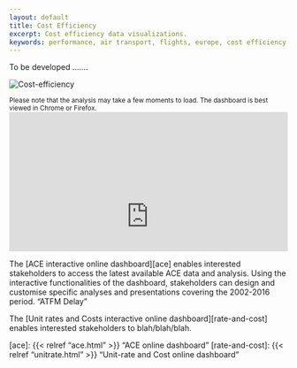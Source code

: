 ```yaml
---
layout: default
title: Cost Efficiency
excerpt: Cost efficiency data visualizations.
keywords: performance, air transport, flights, europe, cost efficiency
---
```

<style type="text/css">
.img-responsive {
    margin: 0 auto;
    max-width: 75%
}

.resp-container {
    position: relative;
    overflow: hidden;
    padding-top: 50.0%;
}

.resp-iframe {
    position: absolute;
    top: 0;
    left: 0;
    width: 100%;
    height: 150%;
    border: 0;
}
</style>

<div class="container">
<div class="row align-items-start">
<div class="col-12 col-md-8">
To be developed ....... 
</div>
<div class="col-6 col-md-4">
<div class="card border-0">
  <img class="card-img-top" src="/images/landing/ectl_cef_th.jpg" alt="Cost-efficiency">
</div></div></div></div>
<small>Please note that the analysis may take a few moments to load. The dashboard is best viewed in Chrome or Firefox.</small>
<div class="resp-container">
<iframe class="resp-iframe" src="https://datastudio.google.com/embed/reporting/a960e72f-e79d-47f4-8ef1-e7c5cecb1ac5/page/JSNJB" frameborder="0" style="border:0" allowfullscreen></iframe>
</div>

The [ACE interactive online dashboard][ace] enables interested stakeholders to access
the latest available ACE data and analysis. Using the interactive functionalities of the dashboard,
stakeholders can design and customise specific analyses and presentations covering the 2002-2016 period.
 "ATFM Delay"

The [Unit rates and Costs interactive online dashboard][rate-and-cost] enables interested stakeholders to blah/blah/blah.

[ace]: {{< relref "ace.html" >}} "ACE online dashboard"
[rate-and-cost]: {{< relref "unitrate.html" >}} "Unit-rate and Cost online dashboard"